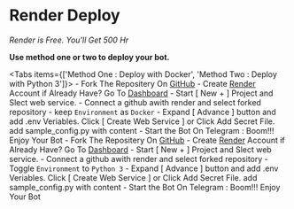 
# Render Deploy
_Render is Free. You'll Get 500 Hr_

__Use method one or two to deploy your bot.__

<Tabs items={['Method One : Deploy with Docker', 'Method Two : Deploy with Python 3']}>
  <Tab>
    - Fork The Repositery On [GitHub](https://github.com/kalanakt/All-Url-Uploader)
    - Create [Render](https://dashboard.render.com/) Account if Already Have? Go To [Dashboard](https://dashboard.render.com/)
    - Start [ New + ] Project and Slect web service.
    - Connect a github awith render and select forked repository
    - keep `Environment` as `Docker`
    - Expand [ Advance ] button and add .env Veriables. Click [ Create Web Service ] or Click Add Secret File. add sample_config.py with content
    - Start the Bot On Telegram : Boom!!! Enjoy Your Bot
  </Tab>
  <Tab>
    - Fork The Repositery On [GitHub](https://github.com/kalanakt/All-Url-Uploader)
    - Create [Render](https://dashboard.render.com/) Account if Already Have? Go To [Dashboard](https://dashboard.render.com/)
    - Start [ New + ] Project and Slect web service.
    - Connect a github awith render and select forked repository
    - Toggle `Environment` to `Python 3`
    - Expand [ Advance ] button and add .env Veriables. Click [ Create Web Service ] or Click Add Secret File. add sample_config.py with content
    - Start the Bot On Telegram : Boom!!! Enjoy Your Bot
  </Tab>
</Tabs>